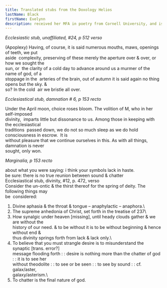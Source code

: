 ```yaml
---
title: Translated stubs from the Doxology Helios
lastName: Black
firstName: Evelynn
description: received her MFA in poetry from Cornell University, and is at work on a book about light, a book about schizophrenia, and the papers of a cult. Her writing has appeared in Empty Mirror, Mookychick, The Seattle Review, and other publications. You can find her on Blue Sky at @ladyartaud.bsky.social
---
```


_Ecclesiastic stub, unaffiliated, #24, p 512 verso_

(Apoplexy) Having, of course, it is said numerous mouths, maws, openings of teeth, we put\
aside  complexity, preserving of these merely the aperture over & over, or how we sought the\
sun, or  the clarity of a cold day to advance around us a murmer of the name of god, of a\
stoppage in the  arteries of the brain, out of autumn it is said again no thing opens but the sky. &\
so? In the cold  air we bristle all over.

_Ecclesiastical stub, damnation # 6, p 153 recto_

Under the April moon, choice roses bloom. The volition of M, who in her self-imposed\
divinity,  imparts little but dissonance to us. Among those in keeping with the ecclesiastical\
traditions  passed down, we do not so much sleep as we do hold consciousness in escrow.  It is\
without pleasure that we continue ourselves in this. As with all things, damnation is never\
sought, only won.

_Marginalia, p 153 recto_

about what you were saying: i think your symbols lack in haste.\
be sure: there is no true reunion between sound & chatter\
Ecclesiastical stub, divinity, #12, p. 472, verso\
Consider the un-ontic & the thirst thereof for the spring of deity. The following things may\
be  considered:

1. Divine aphasia & the throat & tongue – anaphylactic – anaphora.\
2. The supreme anhedonia of Christ, set forth in the treatise of 237\
3. How synalgic under heaven [missing], until heady clouds gather & we are without the\
   history of our need. & to be without it is to be without beginning & hence without end &\
   thus divinity springs forth from lack & lack only.\
4. To believe that you must strangle desire is to misunderstand the synaptic [trans. error?]\
   message flooding forth : : desire is nothing more than the chatter of god : : it is to see her\
   without theodolite : : to see or be seen : : to see by sound : : cf. galax/aster,\
   galaxy/asterism.\
5. To chatter is the final nature of god.
